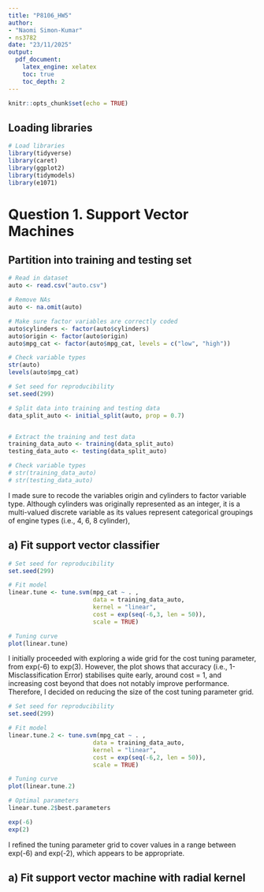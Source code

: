 ```yaml
---
title: "P8106_HW5"
author:
- "Naomi Simon-Kumar"
- ns3782
date: "23/11/2025"
output:
  pdf_document:
    latex_engine: xelatex
    toc: true
    toc_depth: 2
---
```


```r
knitr::opts_chunk$set(echo = TRUE)
```

## Loading libraries

```r

# Load libraries
library(tidyverse)
library(caret)
library(ggplot2)  
library(tidymodels)
library(e1071)

```

# Question 1. Support Vector Machines

## Partition into training and testing set

```r

# Read in dataset
auto <- read.csv("auto.csv")

# Remove NAs
auto <- na.omit(auto)

# Make sure factor variables are correctly coded
auto$cylinders <- factor(auto$cylinders)
auto$origin <- factor(auto$origin)
auto$mpg_cat <- factor(auto$mpg_cat, levels = c("low", "high"))

# Check variable types
str(auto)
levels(auto$mpg_cat)

# Set seed for reproducibility
set.seed(299)

# Split data into training and testing data
data_split_auto <- initial_split(auto, prop = 0.7)


# Extract the training and test data
training_data_auto <- training(data_split_auto)
testing_data_auto <- testing(data_split_auto)

# Check variable types
# str(training_data_auto)
# str(testing_data_auto)

```

I made sure to recode the variables origin and cylinders to factor variable type. Although cylinders was originally represented as an integer, it is a multi-valued discrete variable as its values represent categorical groupings of engine types (i.e., 4, 6, 8 cylinder),

## a) Fit support vector classifier

```r

# Set seed for reproducibility
set.seed(299)

# Fit model
linear.tune <- tune.svm(mpg_cat ~ . ,
                        data = training_data_auto,
                        kernel = "linear",
                        cost = exp(seq(-6,3, len = 50)),
                        scale = TRUE)

# Tuning curve
plot(linear.tune) 


```

I initially proceeded with exploring a wide grid for the cost tuning parameter, from exp(-6) to exp(3). 
However, the plot shows that accuracy (i.e., 1-Misclassification Error) stabilises quite early, around cost = 1, and increasing cost beyond that does not notably improve performance. Therefore, I decided on reducing the size of the cost tuning parameter grid.

```r

# Set seed for reproducibility
set.seed(299)

# Fit model
linear.tune.2 <- tune.svm(mpg_cat ~ . ,
                        data = training_data_auto,
                        kernel = "linear",
                        cost = exp(seq(-6,2, len = 50)),
                        scale = TRUE)

# Tuning curve
plot(linear.tune.2) 

# Optimal parameters
linear.tune.2$best.parameters

exp(-6)
exp(2)
```

I refined the tuning parameter grid to cover values in a range between exp(-6) and exp(-2), which appears to be appropriate.


## a) Fit support vector machine with radial kernel

```r


```
